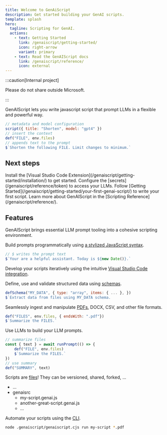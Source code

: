 ```yaml
---
title: Welcome to GenAiScript
description: Get started building your GenAI scripts.
template: splash
hero:
  tagline: Scripting for GenAI.
  actions:
    - text: Getting Started
      link: /genaiscript/getting-started/
      icon: right-arrow
      variant: primary
    - text: Read the GenAIScript docs
      link: /genaiscript/reference/
      icon: external
---
```



:::caution[Internal project]

Please do not share outside Microsoft.

:::

GenAIScript lets you write javascript script that prompt LLMs in a flexible and powerful way.

```js wrap
// metadata and model configuration
script({ title: "Shorten", model: "gpt4" })
// insert the context 
def("FILE", env.files)
// appends text to the prompt
$`Shorten the following FILE. Limit changes to minimum.`
```

## Next steps

<CardGrid stagger>
	<Card title="Install the extension" icon="puzzle">
		Install the [Visual Studio Code Extension](/genaiscript/getting-started/installation/)
		to get started.
	</Card>
	<Card title="Configure your LLMs" icon="setting">
		Configure the [secrets](/genaiscript/reference/token) to access your LLMs.
	</Card>
	<Card title="Write your first script" icon="pencil">
		Follow [Getting Started](/genaiscript/getting-started/your-first-genai-script/) to write your first script.
	</Card>
	<Card title="Read the docs" icon="open-book">
		Learn more about GenAIScript in the [Scripting Reference](/genaiscript/reference/).
	</Card>
</CardGrid>

## Features

GenAIScript brings essential LLM prompt tooling into a cohesive scripting environment.

<CardGrid>

<Card title="Stylized Javascript" icon="seti:javascript">

Build prompts programmatically using [a stylized JavaScript syntax](/genaiscript/reference/scripts/).

```js
// $ writes the prompt text
$`Your are a helpful assistant. Today is ${new Date()}.`
```

</Card>

<Card title="Fast Development Loop" icon="rocket">

Develop your scripts iteratively using the intuitive [Visual Studio Code integration](/genaiscript/reference/vscode).

</Card>

<Card title="Data Schemas" icon="list-format">

Define, use and validate structured data using [schemas](/genaiscript/reference/scripts/schemas).

```js
defSchema("MY_DATA", { type: "array", items: { ... }, })
$`Extract data from files using MY_DATA schema.
```

</Card>

<Card title="Ingest PDFs, DOCX, CSV, .." icon="seti:pdf">

Seamlessly ingest and manipulate [PDFs](/genaiscript/reference/scripts/pdfs), DOCX, CSV, and other file formats.

```js
def("FILES", env.files, { endsWith: ".pdf"})
$`Summarize the FILES.`
```

</Card>

<Card title="LLM Composition" icon="external">

Use LLMs to build your LLM prompts.

```js
// summarize files
const { text } = await runPrompt(() => {
    def("FILE", env.files)
	$`Summarize the FILES.`
})
// use summary
def("SUMMARY", text)
```

</Card>

<Card title="Reuse and Share Scripts" icon="star">

Scripts are [files](/genaiscript/reference/scripts/)! They can be versioned, shared, forked, ...

<FileTree>

- …
- genaisrc
  - my-script.genai.js
  - another-great-script.genai.js
  - …


</FileTree>

</Card>

<Card title="Automate" icon="github">

Automate your scripts using the [CLI](/genaiscript/reference/cli).

```bash frame="none"
node .genaiscript/genaiscript.cjs run my-script *.pdf
```

</Card>


</CardGrid>